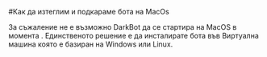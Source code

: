 #Как да изтеглим и подкараме бота на MacOs

За съжаление не е възможно DarkBot да се стартира на MacOS в момента . Единственото решение е да инсталирате бота  във Виртуална машина която е  базиран на Windows или Linux.